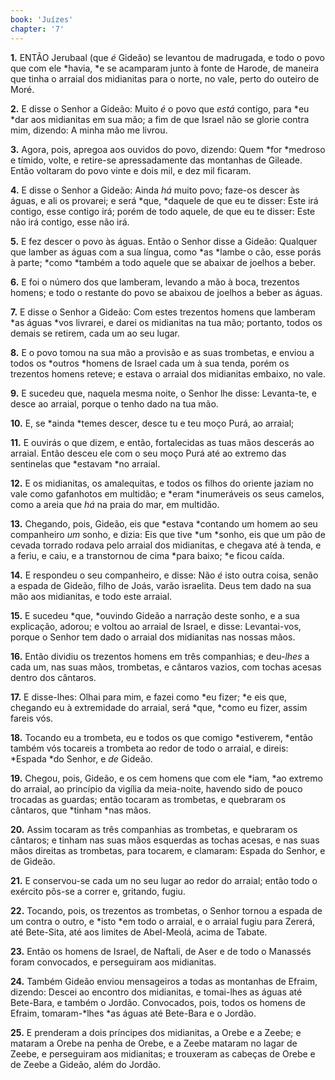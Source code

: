 ```yaml
---
book: 'Juízes'
chapter: '7'
---
```


**1.** ENTÃO Jerubaal (que *é* Gideão) se levantou de madrugada, e todo o povo que com ele *havia, *e se acamparam junto à fonte de Harode, de maneira que tinha o arraial dos midianitas para o norte, no vale, perto do outeiro de Moré.

**2.** E disse o Senhor a Gideão: Muito *é* o povo que *está* contigo, para *eu *dar aos midianitas em sua mão; a fim de que Israel não se glorie contra mim, dizendo: A minha mão me livrou.

**3.** Agora, pois, apregoa aos ouvidos do povo, dizendo: Quem *for *medroso e tímido, volte, e retire-se apressadamente das montanhas de Gileade. Então voltaram do povo vinte e dois mil, e dez mil ficaram.

**4.** E disse o Senhor a Gideão: Ainda *há* muito povo; faze-os descer às águas, e ali os provarei; e será *que, *daquele de que eu te disser: Este irá contigo, esse contigo irá; porém de todo aquele, de que eu te disser: Este não irá contigo, esse não irá.

**5.** E fez descer o povo às águas. Então o Senhor disse a Gideão: Qualquer que lamber as águas com a sua língua, como *as *lambe o cão, esse porás à parte; *como *também a todo aquele que se abaixar de joelhos a beber.

**6.** E foi o número dos que lamberam, levando a mão à boca, trezentos homens; e todo o restante do povo se abaixou de joelhos a beber as águas.

**7.** E disse o Senhor a Gideão: Com estes trezentos homens que lamberam *as águas *vos livrarei, e darei os midianitas na tua mão; portanto, todos os demais se retirem, cada um ao seu lugar.

**8.** E o povo tomou na sua mão a provisão e as suas trombetas, e enviou a todos os *outros *homens de Israel cada um à sua tenda, porém os trezentos homens reteve; e estava o arraial dos midianitas embaixo, no vale.

**9.** E sucedeu que, naquela mesma noite, o Senhor lhe disse: Levanta-te, e desce ao arraial, porque o tenho dado na tua mão.

**10.** E, se *ainda *temes descer, desce tu e teu moço Purá, ao arraial;

**11.** E ouvirás o que dizem, e então, fortalecidas as tuas mãos descerás ao arraial. Então desceu ele com o seu moço Purá até ao extremo das sentinelas que *estavam *no arraial.

**12.** E os midianitas, os amalequitas, e todos os filhos do oriente jaziam no vale como gafanhotos em multidão; e *eram *inumeráveis os seus camelos, como a areia que *há* na praia do mar, em multidão.

**13.** Chegando, pois, Gideão, eis que *estava *contando um homem ao seu companheiro *um* sonho, e dizia: Eis que tive *um *sonho, eis que um pão de cevada torrado rodava pelo arraial dos midianitas, e chegava até à tenda, e a feriu, e caiu, e a transtornou de cima *para baixo; *e ficou caída.

**14.** E respondeu o seu companheiro, e disse: Não *é* isto outra coisa, senão a espada de Gideão, filho de Joás, varão israelita. Deus tem dado na sua mão aos midianitas, e todo este arraial.

**15.** E sucedeu *que, *ouvindo Gideão a narração deste sonho, e a sua explicação, adorou; e voltou ao arraial de Israel, e disse: Levantai-vos, porque o Senhor tem dado o arraial dos midianitas nas nossas mãos.

**16.** Então dividiu os trezentos homens em três companhias; e deu-*lhes* a cada um, nas suas mãos, trombetas, e cântaros vazios, com tochas acesas dentro dos cântaros.

**17.** E disse-lhes: Olhai para mim, e fazei como *eu fizer; *e eis que, chegando eu à extremidade do arraial, será *que, *como eu fizer, assim fareis vós.

**18.** Tocando eu a trombeta, eu e todos os que comigo *estiverem, *então também vós tocareis a trombeta ao redor de todo o arraial, e direis: *Espada *do Senhor, e *de* Gideão.

**19.** Chegou, pois, Gideão, e os cem homens que com ele *iam, *ao extremo do arraial, ao princípio da vigília da meia-noite, havendo sido de pouco trocadas as guardas; então tocaram as trombetas, e quebraram os cântaros, que *tinham *nas mãos.

**20.** Assim tocaram as três companhias as trombetas, e quebraram os cântaros; e tinham nas suas mãos esquerdas as tochas acesas, e nas suas mãos direitas as trombetas, para tocarem, e clamaram: Espada do Senhor, e de Gideão.

**21.** E conservou-se cada um no seu lugar ao redor do arraial; então todo o exército pôs-se a correr e, gritando, fugiu.

**22.** Tocando, pois, os trezentos as trombetas, o Senhor tornou a espada de um contra o outro, e *isto *em todo o arraial, e o arraial fugiu para Zererá, até Bete-Sita, até aos limites de Abel-Meolá, acima de Tabate.

**23.** Então os homens de Israel, de Naftali, de Aser e de todo o Manassés foram convocados, e perseguiram aos midianitas.

**24.** Também Gideão enviou mensageiros a todas as montanhas de Efraim, dizendo: Descei ao encontro dos midianitas, e tomai-lhes as águas até Bete-Bara, e também o Jordão. Convocados, pois, todos os homens de Efraim, tomaram-*lhes *as águas até Bete-Bara e o Jordão.

**25.** E prenderam a dois príncipes dos midianitas, a Orebe e a Zeebe; e mataram a Orebe na penha de Orebe, e a Zeebe mataram no lagar de Zeebe, e perseguiram aos midianitas; e trouxeram as cabeças de Orebe e de Zeebe a Gideão, além do Jordão.